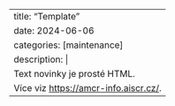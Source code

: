 ---
title: "Template"
date: 2024-06-06
categories: [maintenance]
description: |
   Text novinky je prosté HTML.
   Více viz <a href=https://amcr-info.aiscr.cz/>https://amcr-info.aiscr.cz/</a>. 
---